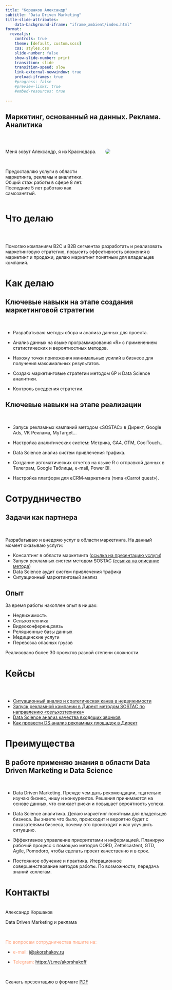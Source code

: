 ```yaml
---
title: "Коршаков Александр"
subtitle: "Data Driven Marketing"
title-slide-attributes:
    data-background-iframe: "iframe_ambient/index.html"
format:
  revealjs:
    controls: true
    theme: [default, custom.scss]
    css: styles.css
    slide-number: false
    show-slide-number: print
    transition: slide
    transition-speed: slow
    link-external-newwindow: true
    preload-iframes: true
    #progress: false
    #preview-links: true
    #embed-resources: true
    
---
```


##  [Маркетинг, основанный на данных. Реклама. Аналитика]{.text_select} {.smaller transition="zoom"}

<br/>

:::: {.columns}

::: {.column width="60%"}
Меня зовут Александр, я из Краснодара. 

<br/>

Предоставляю услуги в области маркетинга, рекламы и аналитики. Общий стаж работы в сфере 8 лет. Последние 5 лет работаю как самозанятый.
:::

::: {.column width='40%'}
![](img/me.png){style='border-radius: 50px;'} 
:::
::::



# Что делаю {background-iframe="iframe_ambient/index.html"}

## {.larger}

<br/>

Помогаю компаниям B2C и B2B сегментах разработать и реализовать маркетинговую стратегию, повысить эффективность вложения в маркетинг и продажи, делаю маркетинг понятным для владельцев компаний.




# Как делаю {background-iframe="iframe_ambient/index.html"}

## [Ключевые навыки на этапе создания маркетинговой стратегии]{.text_select} {transition="concave" .small}

<br/>

:::{.fragment .fade-up}
- Разрабатываю методы сбора и анализа данных для проекта.

- Анализ данных на языке программирования «R» с применением статистических и вероятностных методов.

- Нахожу точки приложения минимальных усилий в бизнесе для получения максимальных результатов.

- Создаю маркетинговые стратегии методом 6P и Data Science аналитики.

- Контроль внедрения стратегии.
:::



## [Ключевые навыки на этапе реализации]{.text_select} {transition="concave" .small}

<br/>

:::{.fragment .fade-down}
- Запуск рекламных кампаний методом «SOSTAC» в Директ, Google Ads, VK Реклама, MyTarget...

- Настройка аналитических систем: Метрика, GA4, GTM, CoolTouch...

- Data Science анализ систем привлечения трафика.

- Создание автоматических отчетов на языке R с отправкой данных в Телеграм, Google Таблицы, e-mail, Power BI.

- Настройка платформ для eCRM‑маркетинга (типа «Carrot quest»).
:::




# Сотрудничество {background-iframe="iframe_ambient/index.html"}

## [Задачи как партнера]{.text_select}{transition="concave"}

<br/>

Разрабатываю и внедряю услуг в области маркетинга. На данный момент оказываю услуги:

- Консалтинг в области маркетинга ([ссылка на презентацию услуги](https://koshakof.github.io/BI/pres/mark_consulting_mailing.html#/title-slide))
- Запуск рекламных систем методом SOSTAC ([ссылка на описание метода](https://docs.google.com/document/d/1UjumYOvNIMbGwebXzrcZ_E42swPqdbN4gvLpWMQQvTs/edit?usp=sharing))
- Data Science аудит систем привлечения трафика
- Ситуационный маркетинговый анализ




## [Опыт]{.text_select}

За время работы накоплен опыт в нишах:

- Недвижимость
- Сельхозтехника
- Видеоконференцсвязь
- Реляционные базы данных
- Медицинские услуги
- Перевозка опасных грузов

Реализовано более 30 проектов разной степени сложности.




# Кейсы {background-iframe="iframe_ambient/index.html"}

## {transition="zoom"}

<br/>

- [Ситуационный анализ и сратегическая канва в недвижимости](https://platzkart.ru/portfolio/case-nedvizhimost-krasnodar/)
- [Запуск рекламной кампании в Директ методом SOSTAC по направлению «сельхозтехника»](https://platzkart.ru/portfolio/case-mtz/)
- [Data Science анализ качества входящих звонков](https://koshakof.github.io/BI/wiki/call_analysis.html)
- [Как провести DS анализ рекламных площадок в Директ](https://koshakof.github.io/BI/wiki/ds_places_analysis.html)





# Преимущества {background-iframe="iframe_ambient/index.html"}

## [В работе применяю знания в области Data Driven Marketing и Data Science]{.text_select} {.smaller}

<br/>


:::{.fragment .fade-down}
- [Data Driven Marketing]{.text_select}. Прежде чем дать рекомендации, тщательно изучаю бизнес, нишу и конкурентов. Решения принимаются на основе данных, что снижает риски и повышает вероятность успеха.
:::
:::{.fragment .fade-up}
- [Data Science аналитика]{.text_select}. Делаю маркетинг понятным для владельцев бизнеса. Вы знаете что было, происходит и вероятно будет с показателями бизнеса, почему это происходит и как улучшить ситуацию.
:::
:::{.fragment .fade-left}
- [Эффективное управление приоритетами и информацией]{.text_select}. Планирую рабочий процесс с помощью методов CORD, Zettelcastent, GTD, Agile, Pomodoro, чтобы сделать проект качественно и в срок.
:::
:::{.fragment .fade-right}
- [Постоянное обучение и практика]{.text_select}. Итерационное совершенствование методов работы. По возможности, передача знаний коллегам.
:::




# Контакты {transition="zoom" background-iframe="iframe_ambient/index.html"}

<br/>
Александр Коршаков

Data Driven Marketing и реклама

<br/>

<font color="#ffa07a">По вопросам сотрудничества пишите на:</font>

- <font color="#ffa07a">e-mail:</font> <i@akorshakov.ru>

- <font color="#ffa07a">Telegram:</font> <https://t.me/akorshakoff>

<br/>


Скачать презентацию в формате [PDF](https://drive.google.com/file/d/13bMee53iquuPKNT63QUQJliYxcPpLuSB/view?usp=sharing)


